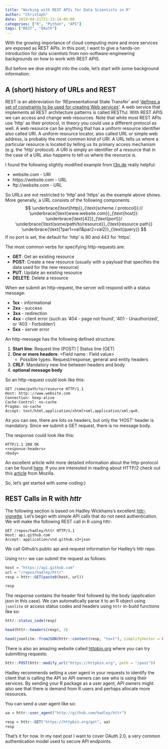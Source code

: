 ```yaml
---
title: "Working with REST APIs for Data Scientists in R"
author: "Christoph"
date: 2019-04-21T21:13:14-05:00
categories: ["R", "Python", "API"]
tags: ["REST", "OAuth"]
---
```



With the growing importance of cloud computing more and more services are 
exposed as REST APIs. In this post, I want to give a hands-on introduction for data 
scientists from non-software-engineering backgrounds on how to work with REST APIS.

But before we dive straight into the code, let's start with some background information:

## A (short) history of URLs and REST
REST is an abbreviation for 'REpresentational State Transfer' and '[defines a set of 
constraints to be used for creating Web services](https://en.wikipedia.org/wiki/Representational_state_transfer)'. 
A web service that implements all REST architecture patterns is called RESTful. With REST APIS we can 
access and change web resources. Note that while most REST APIs use 'http' as their protocol, in theory you could 
use a different protocol as well. A web resource can be anything that has a uniform resource 
identifier also called URI. A uniform resource locator, also called URL or simple web address, 
is probably the most common kind of URI. A URL tells us where a particular resource is located by telling us its 
primary access mechanism (e.g. the 'http' protocol).
A URI is simply an identifier of a resource that in the case of a URL also happens to tell us 
where the resource is.

I found the following slightly modified example from [t3n.de](https://t3n.de/news/url-uri-unterschiede-516483/) really helpful:

- website.com - URI
- https://website.com - URL
- ftp://website.com - URL

So URLs are not restricted to 'http' and 'https' as the example above shows. More generally, a URL consists of the following components:
$$
\underbrace{\text{http}}_{\text{scheme / protocol}}://
\underbrace{\text{www.website.com}}_{\text{host}}:
\underbrace{\text{42}}_{\text{port}}/
\underbrace{\text{some/path/to/resource}}_{\text{resource path}}
\underbrace{\text{?par1=val1&par2=val2}}_{\text{query}}
$$
If no port is set, the default for 'http' is 80 and 443 for 'https'.

The most common verbs for specifying http-requests are:

- **GET**: Get an existing resource
- **POST**: Create a new resource (usually with a payload that specifies the data used for the new resource)
- **PUT**: Update an existing resource
- **DELETE**: Delete a resource

When we submit an http-request, the server will respond with a status message:

- **1xx** - informational 
- **2xx** - success
- **3xx** - redirection
- **4xx** - client error (such as '404 - page not found', '401 - Unauthorized', or '403 - Forbidden')
- **5xx** - server error

An http-message has the following defined structure:

1. **Start line**: Request line (POST) | Status line (GET)
2. **One or more headers**: <Field name : Field value>
    - Possible types: Request/response, general and entity headers
3. **CRLF**: Mandatory new line between headers and body
4. **optional message body**

So an http-request could look like this:

```
GET /some/path/to/resource HTTP/1.1
Host: http:://www.website.com
Connection: keep-alive
Cache-Control: no-cache
Pragma: no-cache
Accept: text/html,application/xhtml+xml,application/xml;q=0.
```

As you can see, there are lots os headers, but only the 'HOST' header is mandatory. Since we submit a GET request, there 
is no message body. 

The response could look like this:

```
HTTP/1.1 200 OK
<response-headers>
<body>
```
An excellent article wiht more detailed information about the http-protocol can be found [here](https://code.tutsplus.com/tutorials/http-the-protocol-every-web-developer-must-know-part-1--net-31177). If you are interested in 
reading about HTTP/2 check out this [article](https://developer.mozilla.org/en-US/docs/Web/HTTP/Messages) from Mozilla.

So, let's get started with some coding:)

## REST Calls in R with *httr*

The following section is based on Hadley Wickhams's excellent [httr-vignette](https://cran.r-project.org/web/packages/httr/vignettes/API-packages.html). Let's begin with simple API calls that do not need authentication. We will make the following REST call in R using httr:

```
GET /repos/hadley/httr HTTP/1.1
Host: api.github.com
Accept: application/vnd.github.v3+json
```

We call Github's public api and request information for Hadley's httr repo.

Using `httr` we can submit the request as follows:
```r
host = "https://api.github.com"
url = "/repos/hadley/httr"
resp = httr::GET(paste0(host, url))

resp
```

The response contains the header first followed by the body (application json in this case). We can automatically parse it to an R object using `jsonlite` or access status codes and headers using `httr` in-build functions like so:
```r
httr::status_code(resp)

head(httr::headers(resp), 3)

head(jsonlite::fromJSON(httr::content(resp, "text"), simplifyVector = FALSE), 3)
```

There is also an amazing website called [httpbin.org](httpbin.org) where you can try submitting requests:
```r
httr::POST(httr::modify_url("https://httpbin.org", path = "/post"))
```

Hadley recommends setting a user agent in your requests to identify the client that is calling the API so API owners can see who is using their services. By sending your R package as a user agent, API owners might also see that there is demand from R users and perhaps allocate more resources.

You can send a user agent like so:
```r
ua = httr::user_agent("http://github.com/hadley/httr")

resp = httr::GET("https://httpbin.org/get", ua)
resp
```

That's it for now. In my next post I want to cover OAuth 2.0, a very common authentication model used to secure API endpoints.

